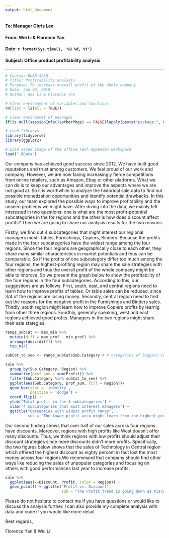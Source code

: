 ```yaml
---
output: html_document
---
```


#### **To: Manager Chris Lee**  
  
#### **From: Wei Li & Florence Yan**  
  
#### **Date: `r format(Sys.time(), '%B %d, %Y')`**   
  
#### **Subject: Office product profitability analysis**  

***

```r
# Course: BUAN 5210
# Title: Profitability analysis
# Purpose: To increase overall profit of the whole company
# Date: Jan 30, 2019
# Author: Wei Li & Florence Yan

```


```r
# Clear environment of variables and functions
rm(list = ls(all = TRUE)) 

# Clear environmet of packages
if(is.null(sessionInfo()$otherPkgs) == FALSE)lapply(paste("package:", names(sessionInfo()$otherPkgs), sep=""), detach, character.only = TRUE, unload = TRUE)

```


```r
# Load librarys
library(tidyverse)
library(ggplot2)
```


```r
# Load saved image of the office Tech Appendix workspace
load(".RData")
```


Our company has achieved good success since 2012. We have built good reputations and trust among customers. We feel proud of our work and company. However, we are now facing increasingly fierce competitions from online retailers, such as Amazon, Ebay or other platforms. What we can do is to keep our advantages and improve the aspects where we are not good at. So it is worthwhile to analyze the historical sale data to find out possible monetization opportunities and identify potential drawbacks. In this study, our team explored the possible ways to improve profitability and the unseen problems we might have. After diving into the data, we mainly felt interested in two questions: one is what are the most profit-potential subcategories in the for regions and the other is how does discount affect profits? Then we are going to share our analysis results for the two reasons.

Firstly, we find out 4 subcategories that might interest our regional managers most: Tables, Furnishings, Copiers, Binders. Because the profits made in the four subcategories have the widest range among the four regions. Since the four regions are geographically close to each other, they share many similar characteristics in market potentials and thus can be comparable. So if the profits of one subcategory differ too much among the four regions, the highest-profiting region may share the sale strategies with other regions and thus the overall profit of the whole company might be able to improve. So we present the graph below to show the profitability of the four regions in the four subcategories. According to this, our suggestions are as follows. First, south, east, and central regions need to learn how to improve profits of tables. Or table sales can be reduced, since 3/4 of the regions are losing money. Secondly, central region need to find out the reasons for the negative profit in the Furnishings and Binders sales. Thirdly, south region might learn how to improve Copiers profits by learnig from other three regions. Fourthly, generally speaking, west and east regions achieved good profits. Managers in the two regions might share their sale stategies.

```r
range_subCat <- max_min %>% 
  mutate(diff = max_prof - min_prof) %>% 
  arrange(desc(diff)) %>% 
  top_n(4)

subCat_to_see <- range_subCat$Sub.Category # 4 categories of biggest interest to managers

sale %>% 
  group_by(Sub.Category, Region) %>% 
  summarise(prof_sum = sum(Profit)) %>% 
  filter(Sub.Category %in% subCat_to_see) %>% 
  ggplot(aes(Sub.Category, prof_sum, fill = Region))+
  geom_bar(stat = 'identity',
           position = 'dodge') +
  coord_flip() +
  ylab('Total profit in the 4 subcategories') +
  xlab('4 subcategories that most interest managers') +
  ggtitle("Categories with widest profit range",
          sub = "The lower-profit area might learn from the highest-profit area about the sale \nstrategies and methods.") 

```

Our second finding shows that over half of our sales across four regions have discounts. Moreover, regions with high profits like West doesn't offer many discounts. Thus, we think regions with low profits should adjust their discount strategies since more discounts didn't more profits. Specifically, the two figures below shows that the sales of Technology in Central region which offered the highest discount as eighty percent in fact lost the most money across four regions.We recommand that company should find other ways like reducing the sales of unpopular categories and focusing on others with good performances last year to increase profits.

```r
sale %>%
  ggplot(aes(x=Discount, Profit, color = Region)) +
  geom_point() + ggtitle("Profit vs. Discount", 
                         sub = "The Profit trend is going down as Piscount increases.")
```

Please do not hesitate to contact me if you have questions or would like to discuss the analysis further. I can also provide my complete analysis with data and code if you would like more detail.

Best regards,

Florence Yan & Wei Li
